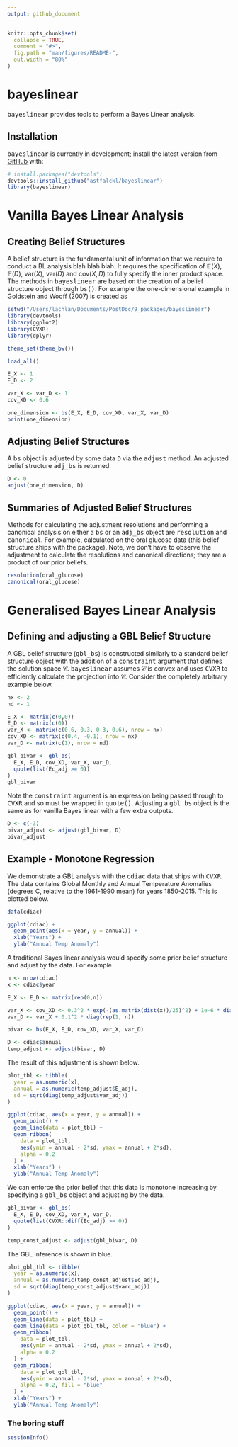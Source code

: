 ```yaml
---
output: github_document
---
```


<!-- README.md is generated from README.Rmd. Please edit that file -->

```r
knitr::opts_chunk$set(
  collapse = TRUE,
  comment = "#>",
  fig.path = "man/figures/README-",
  out.width = "80%"
)
```

# bayeslinear

<!-- badges: start -->
<!-- badges: end -->

<tt>bayeslinear</tt> provides tools to perform a Bayes Linear analysis.

## Installation

<!-- You can install the released version of bayeslinear from [CRAN](https://CRAN.R-project.org) with:
``` r
install.packages("bayeslinear")
``` -->

<tt>bayeslinear</tt> is currently in development; install the latest version from [GitHub](https://github.com/) with:

``` r
# install.packages("devtools")
devtools::install_github("astfalckl/bayeslinear")
library(bayeslinear)
```

# Vanilla Bayes Linear Analysis

## Creating Belief Structures

A belief structure is the fundamental unit of information that we require to conduct a BL analysis blah blah blah. It requires the specification of $\mathbb{E}(X)$, $\mathbb{E}(D)$, $\mathrm{var}(X)$, $\mathrm{var}(D)$ and $\mathrm{cov}(X,D)$ to fully specify the inner product space. The methods in <tt>bayeslinear</tt> are based on the creation of a belief structure object through <tt>bs()</tt>. For example the one-dimensional example in Goldstein and Wooff (2007) is created as

```r
setwd("/Users/lachlan/Documents/PostDoc/9_packages/bayeslinear")
library(devtools)
library(ggplot2)
library(CVXR)
library(dplyr)

theme_set(theme_bw())

load_all()

```

```r
E_X <- 1
E_D <- 2

var_X <- var_D <- 1
cov_XD <- 0.6

one_dimension <- bs(E_X, E_D, cov_XD, var_X, var_D)
print(one_dimension)
```

## Adjusting Belief Structures

A <tt>bs</tt> object is adjusted by some data <tt>D</tt> via the <tt>adjust</tt> method. An adjusted belief structure <tt>adj_bs</tt> is returned. 

```r
D <- 0
adjust(one_dimension, D)
```

## Summaries of Adjusted Belief Structures

Methods for calculating the adjustment resolutions and performing a canonical analysis on either a <tt>bs</tt> or an <tt>adj_bs</tt> object are <tt>resolution</tt> and <tt>canonical</tt>. For example, calculated on the oral glucose data (this belief structure ships with the package). Note, we don't have to observe the adjustment to calculate the resolutions and canonical directions; they are a product of our prior beliefs.

```r
resolution(oral_glucose)
canonical(oral_glucose)
```

# Generalised Bayes Linear Analysis

## Defining and adjusting a GBL Belief Structure

A GBL belief structure (<tt>gbl_bs</tt>) is constructed similarly to a standard belief structure object with the addition of a <tt>constraint</tt> argument that defines the solution space $\mathcal{C}$. <tt>bayeslinear</tt> assumes $\mathcal{C}$ is convex and uses <tt>CVXR</tt> to efficiently calculate the projection into $\mathcal{C}$. Consider the completely arbitrary example below.

```r
nx <- 2
nd <- 1

E_X <- matrix(c(0,0))
E_D <- matrix(c(0))
var_X <- matrix(c(0.6, 0.3, 0.3, 0.6), nrow = nx)
cov_XD <- matrix(c(0.4, -0.1), nrow = nx)
var_D <- matrix(c(1), nrow = nd)

gbl_bivar <- gbl_bs(
  E_X, E_D, cov_XD, var_X, var_D, 
  quote(list(Ec_adj >= 0))
)
gbl_bivar
```

Note the <tt>constraint</tt> argument is an expression being passed through to <tt>CVXR</tt> and so must be wrapped in <tt>quote()</tt>. Adjusting a <tt>gbl_bs</tt> object is the same as for vanilla Bayes linear with a few extra outputs.

```r
D <- c(-3)
bivar_adjust <- adjust(gbl_bivar, D)
bivar_adjust
```

## Example - Monotone Regression

We demonstrate a GBL analysis with the <tt>cdiac</tt> data that ships with <tt>CVXR</tt>. The data contains Global Monthly and Annual Temperature Anomalies (degrees C, relative to the 1961-1990 mean) for years 1850-2015. This is plotted below.

```r
data(cdiac)

ggplot(cdiac) +
  geom_point(aes(x = year, y = annual)) +
  xlab("Years") +
  ylab("Annual Temp Anomaly")
```

A traditional Bayes linear analysis would specify some prior belief structure and adjust by the data. For example

```r
n <- nrow(cdiac)
x <- cdiac$year

E_X <- E_D <- matrix(rep(0,n))

var_X <- cov_XD <- 0.3^2 * exp(-(as.matrix(dist(x))/25)^2) + 1e-6 * diag(rep(1, n))
var_D <- var_X + 0.1^2 * diag(rep(1, n))

bivar <- bs(E_X, E_D, cov_XD, var_X, var_D)

D <- cdiac$annual
temp_adjust <- adjust(bivar, D)
```

The result of this adjustment is shown below.

```r
plot_tbl <- tibble(
  year = as.numeric(x), 
  annual = as.numeric(temp_adjust$E_adj),
  sd = sqrt(diag(temp_adjust$var_adj))
)

ggplot(cdiac, aes(x = year, y = annual)) + 
  geom_point() +
  geom_line(data = plot_tbl) +
  geom_ribbon(
    data = plot_tbl, 
    aes(ymin = annual - 2*sd, ymax = annual + 2*sd),
    alpha = 0.2
  ) +
  xlab("Years") +
  ylab("Annual Temp Anomaly")

```

We can enforce the prior belief that this data is monotone increasing by specifying a <tt>gbl_bs</tt> object and adjusting by the data.

```r
gbl_bivar <- gbl_bs(
  E_X, E_D, cov_XD, var_X, var_D, 
  quote(list(CVXR::diff(Ec_adj) >= 0))
)

temp_const_adjust <- adjust(gbl_bivar, D)

```

The GBL inference is shown in blue.

```r
plot_gbl_tbl <- tibble(
  year = as.numeric(x), 
  annual = as.numeric(temp_const_adjust$Ec_adj),
  sd = sqrt(diag(temp_const_adjust$varc_adj))
)

ggplot(cdiac, aes(x = year, y = annual)) + 
  geom_point() +
  geom_line(data = plot_tbl) +
  geom_line(data = plot_gbl_tbl, color = "blue") +
  geom_ribbon(
    data = plot_tbl, 
    aes(ymin = annual - 2*sd, ymax = annual + 2*sd),
    alpha = 0.2
  ) + 
  geom_ribbon(
    data = plot_gbl_tbl, 
    aes(ymin = annual - 2*sd, ymax = annual + 2*sd),
    alpha = 0.2, fill = "blue"
  ) +
  xlab("Years") +
  ylab("Annual Temp Anomaly")

```

### The boring stuff

```r
sessionInfo()

```











